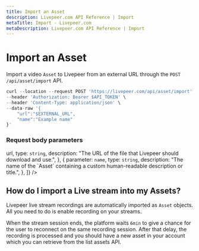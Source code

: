 ```yaml
---
title: Import an Asset
description: Livepeer.com API Reference | Import
metaTitle: Import - Livepeer.com
metaDescription: Livepeer.com API Reference | Import
---
```


# Import an Asset

Import a video `Asset` to Livepeer from an external URL through the
`POST /api/asset/import` API.

```jsx
curl --location --request POST 'https://livepeer.com/api/asset/import' \
--header 'Authorization: Bearer $API_TOKEN' \
--header 'Content-Type: application/json' \
--data-raw '{
    "url":"$EXTERNAL_URL",
    "name":"Example name"
}'
```

### Request body parameters

<Table
  data={[
    {
      parameter: <code>url</code>,
      type: <code>string</code>,
      description: "The URL of the file that Livepeer should download and use.",
    },
    {
      parameter: <code>name</code>,
      type: <code>string</code>,
      description:
        "The name of the `Asset` containing a custom human-readable description or title.",
    },
  ]}
/>

## How do I import a Live stream into my Assets?

Livepeer live stream recordings are automatically imported as `Asset` objects.
All you need to do is enable recording on your streams.

When the stream session ends, the platform waits `6min` to give a chance for the
user to reconnect on the same recording session. After that delay, the recording
is processed and you should have a new asset in your account which you can
retrieve from the list assets API.
